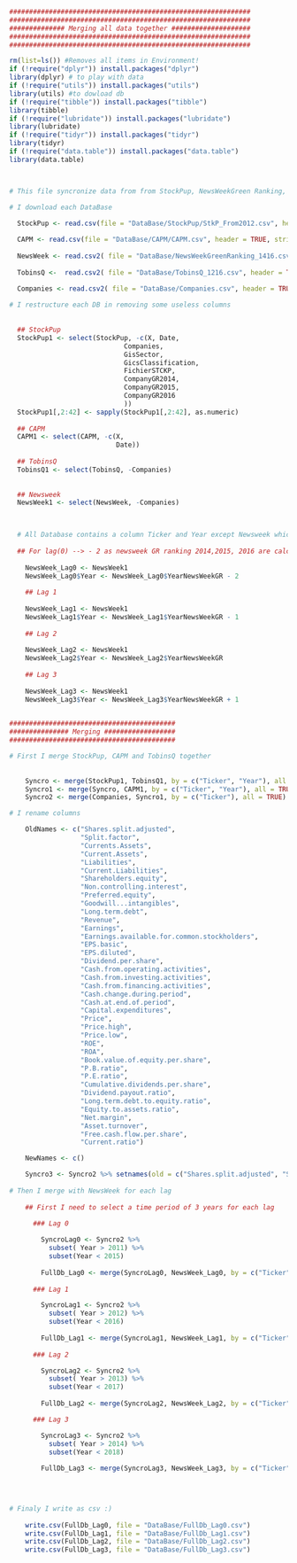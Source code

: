 
```r

#############################################################
#############################################################
############## Merging all data together ####################
#############################################################
#############################################################

rm(list=ls()) #Removes all items in Environment!
if (!require("dplyr")) install.packages("dplyr")
library(dplyr) # to play with data
if (!require("utils")) install.packages("utils")
library(utils) #to dowload db
if (!require("tibble")) install.packages("tibble")
library(tibble) 
if (!require("lubridate")) install.packages("lubridate")
library(lubridate) 
if (!require("tidyr")) install.packages("tidyr")
library(tidyr)
if (!require("data.table")) install.packages("data.table")
library(data.table)



# This file syncronize data from from StockPup, NewsWeekGreen Ranking, Companies and Tobin'sQ from Ycharts. 

# I download each DataBase

  StockPup <- read.csv(file = "DataBase/StockPup/StkP_From2012.csv", header = TRUE, stringsAsFactors = FALSE) # NB : StockPup is already merged with the file Companies.
  
  CAPM <- read.csv(file = "DataBase/CAPM/CAPM.csv", header = TRUE, stringsAsFactors = FALSE)
  
  NewsWeek <- read.csv2( file = "DataBase/NewsWeekGreenRanking_1416.csv", header = TRUE, stringsAsFactors = FALSE)
  
  TobinsQ <-  read.csv2( file = "DataBase/TobinsQ_1216.csv", header = TRUE, stringsAsFactors = FALSE)

  Companies <- read.csv2( file = "DataBase/Companies.csv", header = TRUE, stringsAsFactors = FALSE)
  
# I restructure each DB in removing some useless columns
  
  
  ## StockPup
  StockPup1 <- select(StockPup, -c(X, Date,
                             Companies,
                             GisSector,
                             GicsClassification,
                             FichierSTCKP,
                             CompanyGR2014,
                             CompanyGR2015,
                             CompanyGR2016
                             ))
  StockPup1[,2:42] <- sapply(StockPup1[,2:42], as.numeric)
  
  ## CAPM
  CAPM1 <- select(CAPM, -c(X,
                           Date))
  
  ## TobinsQ
  TobinsQ1 <- select(TobinsQ, -Companies)
  
  
  ## Newsweek
  NewsWeek1 <- select(NewsWeek, -Companies)
  


  # All Database contains a column Ticker and Year except Newsweek which do not have a year column. I create one for each lag. 
  
  ## For lag(0) --> - 2 as newsweek GR ranking 2014,2015, 2016 are calculated based on companies data in 2012,2013,2014
  
    NewsWeek_Lag0 <- NewsWeek1
    NewsWeek_Lag0$Year <- NewsWeek_Lag0$YearNewsWeekGR - 2
  
    ## Lag 1
    
    NewsWeek_Lag1 <- NewsWeek1
    NewsWeek_Lag1$Year <- NewsWeek_Lag1$YearNewsWeekGR - 1
    
    ## Lag 2
    
    NewsWeek_Lag2 <- NewsWeek1
    NewsWeek_Lag2$Year <- NewsWeek_Lag2$YearNewsWeekGR 
    
    ## Lag 3
    
    NewsWeek_Lag3 <- NewsWeek1
    NewsWeek_Lag3$Year <- NewsWeek_Lag3$YearNewsWeekGR + 1
    

##########################################
############### Merging ##################
##########################################

# First I merge StockPup, CAPM and TobinsQ together
    
    
    Syncro <- merge(StockPup1, TobinsQ1, by = c("Ticker", "Year"), all = TRUE)
    Syncro1 <- merge(Syncro, CAPM1, by = c("Ticker", "Year"), all = TRUE)
    Syncro2 <- merge(Companies, Syncro1, by = c("Ticker"), all = TRUE)

# I rename columns

    OldNames <- c("Shares.split.adjusted", 
                  "Split.factor", 
                  "Currents.Assets", 
                  "Current.Assets",	
                  "Liabilities",	
                  "Current.Liabilities",	
                  "Shareholders.equity",	
                  "Non.controlling.interest",	
                  "Preferred.equity",	
                  "Goodwill...intangibles",	
                  "Long.term.debt",	
                  "Revenue",	
                  "Earnings",	
                  "Earnings.available.for.common.stockholders",	
                  "EPS.basic",	
                  "EPS.diluted",	
                  "Dividend.per.share",	
                  "Cash.from.operating.activities",	
                  "Cash.from.investing.activities",	
                  "Cash.from.financing.activities",	
                  "Cash.change.during.period",	
                  "Cash.at.end.of.period",	
                  "Capital.expenditures",	
                  "Price",	
                  "Price.high",	
                  "Price.low",	
                  "ROE",	
                  "ROA",	
                  "Book.value.of.equity.per.share",	
                  "P.B.ratio",	
                  "P.E.ratio",	
                  "Cumulative.dividends.per.share",	
                  "Dividend.payout.ratio",	
                  "Long.term.debt.to.equity.ratio",	
                  "Equity.to.assets.ratio",	
                  "Net.margin",	
                  "Asset.turnover",	
                  "Free.cash.flow.per.share",	
                  "Current.ratio")

    NewNames <- c()

    Syncro3 <- Syncro2 %>% setnames(old = c("Shares.split.adjusted", "Split.factor"), new = c("SharesSplitAdjusted", "SplitFactor"))
    
# Then I merge with NewsWeek for each lag  
    
    ## First I need to select a time period of 3 years for each lag
    
      ### Lag 0

        SyncroLag0 <- Syncro2 %>% 
          subset( Year > 2011) %>%
          subset(Year < 2015)
    
        FullDb_Lag0 <- merge(SyncroLag0, NewsWeek_Lag0, by = c("Ticker", "Year"), all = TRUE)
        
      ### Lag 1

        SyncroLag1 <- Syncro2 %>% 
          subset( Year > 2012) %>%
          subset(Year < 2016)
    
        FullDb_Lag1 <- merge(SyncroLag1, NewsWeek_Lag1, by = c("Ticker", "Year"), all = TRUE)
        
      ### Lag 2

        SyncroLag2 <- Syncro2 %>% 
          subset( Year > 2013) %>%
          subset(Year < 2017)
    
        FullDb_Lag2 <- merge(SyncroLag2, NewsWeek_Lag2, by = c("Ticker", "Year"), all = TRUE)

      ### Lag 3

        SyncroLag3 <- Syncro2 %>% 
          subset( Year > 2014) %>%
          subset(Year < 2018)
    
        FullDb_Lag3 <- merge(SyncroLag3, NewsWeek_Lag3, by = c("Ticker", "Year"), all = TRUE)           
        
        


# Finaly I write as csv :)
    
    write.csv(FullDb_Lag0, file = "DataBase/FullDb_Lag0.csv")
    write.csv(FullDb_Lag1, file = "DataBase/FullDb_Lag1.csv")
    write.csv(FullDb_Lag2, file = "DataBase/FullDb_Lag2.csv")
    write.csv(FullDb_Lag3, file = "DataBase/FullDb_Lag3.csv")

```

